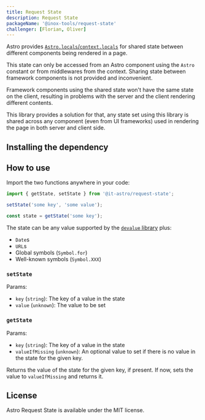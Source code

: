 ```yaml
---
title: Request State
description: Request State
packageName: '@inox-tools/request-state'
challenger: [Florian, Oliver]
---
```


Astro provides [`Astro.locals`/`context.locals`](https://docs.astro.build/en/reference/api-reference/#astrolocals) for shared state between different components being rendered in a page.

This state can only be accessed from an Astro component using the `Astro` constant or from middlewares from the context. Sharing state between framework components is not provided and inconvenient.

Framework components using the shared state won't have the same state on the client, resulting in problems with the server and the client rendering different contents.

This library provides a solution for that, any state set using this library is shared across any component (even from UI frameworks) used in rendering the page in both server and client side.

## Installing the dependency


<PackageManagers type="exec" pkg="astro" args="add @inox-tools/request-state" />

## How to use

Import the two functions anywhere in your code:

```ts
import { getState, setState } from '@it-astro/request-state';

setState('some key', 'some value');

const state = getState('some key');
```

The state can be any value supported by the [`devalue` library](https://www.npmjs.com/package/devalue) plus:

- `Date`s
- `URL`s
- Global symbols (`Symbol.for`)
- Well-known symbols (`Symbol.XXX`)

### `setState`

Params:

- `key` (`string`): The key of a value in the state
- `value` (`unknown`): The value to be set

### `getState`

Params:

- `key` (`string`): The key of a value in the state
- `valueIfMissing` (`unknown`): An optional value to set if there is no value in the state for the given key.

Returns the value of the state for the given key, if present. If now, sets the value to `valueIfMissing` and returns it.

## License

Astro Request State is available under the MIT license.
